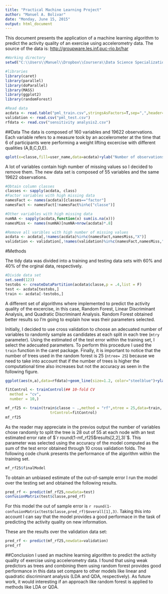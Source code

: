 ```yaml
---
title: "Practical Machine Learning Project"
author: "Manuel A. Bolivar"
date: "Monday, June 15, 2015"
output: html_document
---
```


This document presents the application of a machine learning algorithm to predict the activity quality of an exercise using accelerometry data. The source of the data is: <http://groupware.les.inf.puc-rio.br/har> 

```r
#Working directory
setwd("C:\\Users\\Manuel\\Dropbox\\Coursera\\Data Science Specialization\\HW & Projects\\Practical machine learning\\Project")

#libraries
library(caret)
library(parallel)
library(doParallel)
library(MASS)
library(ggplot2)
library(randomForest)

#Read data
acdata <- read.table("pml_train.csv",stringsAsFactors=T,sep=",",header=T)
validation <- read.csv("pml_test.csv")
rfdata <- read.csv("sensitivity analysis2.csv")

```
##Data
The data is composed of 160 variables and 19622 observations. Each variable refers to a measure took by an accelerometer at the time that 6 of participants were performing a weight lifting excercise with different qualities (A,B,C,D,E). 

```r
qplot(x=classe,fill=user_name,data=acdata)+ylab("Number of observations")
```

A lot of variables contain high number of missing values so I decided to remove them. The new data set is composed of 55 variables and the same 19622 observations.

```r
#Obtain column classes
classes <- sapply(acdata, class)
#Factor variables with high missing data
namesFact <- names(acdata)[classes=="factor"]
namesFact <- namesFact[!namesFact%in%c("classe")]

#Other variables with high missing data
numNA <- sapply(acdata,function(x) sum(is.na(x)))
namesMiss <- names(numNA)[numNA>nrow(acdata)*.8]

#Remove all varibles with high number of missing values
acdata <- acdata[,!names(acdata)%in%c(namesFact,namesMiss,"X")]
validation <- validation[,!names(validation)%in%c(namesFact,namesMiss,"X")]

```

#Methods

The tidy data was divided into a training and testing data sets with $60\%$ and $40\%$ of the orginal data, respectively. 

```r
#Divide data set
set.seed(123)
testobs <- createDataPartition(acdata$classe,p = .4,list = F)
test <- acdata[testobs,]
train <- acdata[-testobs,]
```

A different set of algorithms where implemented to predict the activity quality of the excercise, in this case, Random Forest, Linear Discriminant Analysis, and Quadratic Discriminant Analysis. Random Forest obtained better results so I'm going to explain how was their parameters selected. 

Initially, I decided to use cross validation to choose an adecuated number of variables to randomly sample as candidates at each split in each tree (`mtry` parameter). Using the estimated of the test error within the training set, I select the adecuated parameters. To perform this procedure I used the `train` function in the caret package. Finally, it is important to notice that the number of trees used in the random forest is 25 (`ntree= 25`) because we need to take into account that if the number of trees is higher the computational time also increases but not the accuracy as seen in the following figure.

```r
ggplot(aes(n,a),data=rfdata)+geom_line(size=1.2, color="steelblue")+ylab("Model accuracy")+xlab("Number of trees")
```

```r
fitControl <- trainControl(## 10-fold CV
  method = "cv",
  number = 10,)

mf_rf25 <- train(train$classe ~ .,method = "rf",ntree = 25,data=train,
                    trControl=fitControl)
mf_rf25
```

As the reader may appreciate in the previos output the number of variables chose randomly to split the tree is 28 out of 55 at each node with an test estimated error rate of $`r round(1-mf_rf25$results[2,2],3)`$. This parameter was selected using the accuracy of the model computed as the sum of the test error obtained through 10 cross validation folds. The following code chunk presents the performance of the algorithm within the training set.

```r
mf_rf25$finalModel
```

To obtain an unbiased estimate of the out-of-sample error I run the model over the testing set and obtained the following results.

```r
pred_rf <- predict(mf_rf25,newdata=test)
confusionMatrix(test$classe,pred_rf)
```

For this model the out of sample error is `r round(1-confusionMatrix(test$classe,pred_rf)$overall[1],3)`. Taking this into account I can say that the model provides a good performace in the task of predicting the activity quality on new information.

These are the results over the validation data set:
```r
pred_rf <- predict(mf_rf25,newdata=validation)
pred_rf
```

##Conclusion
I used an machine learning algorithm to predict the activity quality of exercise using accelerometry data. I found that using weak predictors as trees and combining them using random forest provides good performance in this data set compare to other models like linear and quadratic discriminant analysis (LDA and QDA, respectively). As future work, it would interesting if an approach like random forest is applied to methods like LDA or QDA. 
